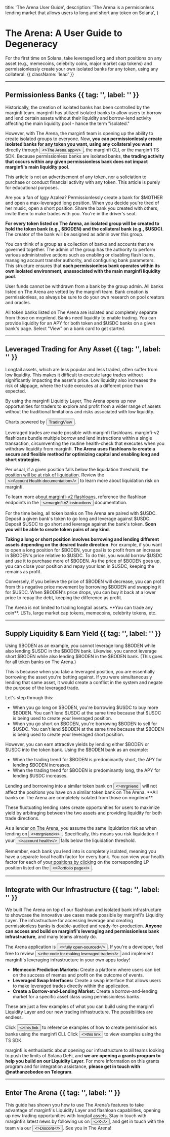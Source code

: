 

  title: 'The Arena User Guide',
  description: 'The Arena is a permisionless lending market that allows users to long and short any token on Solana',
}

# The Arena: A User Guide to Degeneracy

For the first time on Solana, take leveraged long and short positions on any asset (e.g., memecoins, celebrity coins, major market cap tokens) and permissionlessly create your own isolated banks for any token, using any collateral. {{ className: 'lead' }}

---

## Permissionless Banks {{ tag: '', label: '' }}

Historically, the creation of isolated banks has been controlled by the marginfi team. marginfi has utilized isolated banks to allow users to borrow and lend certain assets without their liquidity and borrow-lend activity affecting the main liquidity pool - hance the term "isolated."

However, with The Arena, the marginfi team is opening up the ability to create isolated groups to everyone. Now, **you can permissionlessly create isolated banks for any token you want, using any collateral you want** directly through <Button href="https://www.thearena.trade/" variant="text"><>The Arena app</></Button>, the marginfi CLI, or the marginfi TS SDK.  Because permissionless banks are isolated banks, **the trading activity that occurs within any given permissionless bank does not impact marginfi's main liquidity pool**. 

<Note>
  This article is not an advertisement of any token, nor a soliciation to purchase or conduct financial activity with any token. This article is purely for educational purposes.
</Note>

Are you a fan of Iggy Azalea? Permissionlessly create a bank for $MOTHER and open a max-leveraged long position. When you decide you're tired of her music, open a short position. Share the bank you created with others; invite them to make trades with you. You're in the driver's seat.

**For every token listed on The Arena, an isolated group will be created to hold the token bank (e.g., $BODEN) and the collateral bank (e.g., $USDC)**. The creator of the bank will be assigned as admin over this group.

<ImageComponent
  src={CreateBankExample}
  alt="photo"
/>

You can think of a group as a collection of banks and accounts that are governed together. The admin of the group has the authority to perform various administrative actions such as enabling or disabling flash loans, managing account transfer authority, and configuring bank parameters. This structure ensures that **each permissionless bank operates within its own isolated environment, unassociated with the main marginfi liquidity pool**.

<Note>
    User funds cannot be withdrawn from a bank by the group admin. All banks listed on The Arena are vetted by the marginfi team. Bank creation is permissionless, so always be sure to do your own research on pool creators and oracles.
</Note>

All token banks listed on The Arena are isolated and completely separate from those on mrgnlend. Banks need liquidity to enable trading. You can provide liquidity for an APY for both token and $USDC banks on a given bank's page. Select "View" on a bank card to get started.

---

## Leveraged Trading for Any Asset {{ tag: '', label: '' }}

Longtail assets, which are less popular and less traded, often suffer from low liquidity. This makes it difficult to execute large trades without significantly impacting the asset's price. Low liquidity also increases the risk of slippage, where the trade executes at a different price than expected.

By using the marginfi Liquidity Layer, The Arena opens up new opportunities for traders to explore and profit from a wider range of assets without the traditional limitations and risks associated with low liquidity.

<ImageComponent
  src={TradeExample}
  alt="photo"
/>

<Note>
    Charts powered by <Button href="https://www.tradingview.com/" variant="text" title="Where the world follows the bitcoin chart.">TradingView</Button>.
</Note>

Leveraged trades are made possible with marginfi flashloans. marginfi-v2 flashloans bundle multiple borrow and lend instructions within a single transaction, circumventing the routine health-check that executes when you withdraw liquidity from marginfi. **The Arena uses flashloans to create a secure and flexible method for optimizing capital and enabling long and short strategies**.

Per usual, if a given position falls below the liquidation threshold, the position will be at risk of liquidation. Review the <Button href="https://docs.marginfi.com/introduction#account-health" variant="text"><>Account Health documentation</></Button> to learn more about liquidation risk on marginfi.

<Note>
    To learn more about marginfi-v2 flashloans, reference the flashloan endpoints in the <Button href="http://docs.marginfi.com/mfi-v2#instructions" variant="text"><>marginfi-v2 instructions</></Button> documentation.
</Note>

For the time being, all token banks on The Arena are paired with $USDC. Deposit a given bank's token to go long and leverage against $USDC. Deposit $USDC to go short and leverage against the bank's token. **Soon you will be able to create token pairs of any kind**.

**Taking a long or short position involves borrowing and lending different assets depending on the desired trade direction**. For example, if you want to open a long position for $BODEN, your goal is to profit from an increase in $BODEN's price relative to $USDC. To do this, you would borrow $USDC and use it to purchase more of $BODEN. As the price of $BODEN goes up, you can close your position and repay your loan in $USDC, keeping the remains as profit.

Conversely, if you believe the price of $BODEN will decrease, you can profit from this negative price movement by borrowing $BODEN and swapping it for $USDC. When $BODEN's price drops, you can buy it back at a lower price to repay the debt, keeping the difference as profit.

<Note>
  The Arena is not limited to trading longtail assets. **You can trade any coin**. LSTs, large market cap tokens, memecoins, celebrity tokens, etc.
</Note>

---

## Supply Liquidity & Earn Yield {{ tag: '', label: '' }}

Using $BODEN as an example, you cannot leverage long $BODEN while also lending $USDC in the $BODEN bank. Likewise, you cannot leverage short $BODEN while also lending $BODEN in the $BODEN bank. (This goes for all token banks on The Arena.)

This is because when you take a leveraged position, you are essentially borrowing the asset you're betting against. If you were simultaneously lending that same asset, it would create a conflict in the system and negate the purpose of the leveraged trade.

Let's step through this:

* When you go long on $BODEN, you're borrowing $USDC to buy more $BODEN. You can't lend $USDC at the same time because that $USDC is being used to create your leveraged position.
* When you go short on $BODEN, you're borrowing $BODEN to sell for $USDC. You can't lend $BODEN at the same time because that $BODEN is being used to create your leveraged short position.

<ImageComponent
  src={SupplyExample}
  alt="photo"
/>

However, you can earn attractive yields by lending either $BODEN or $USDC into the token bank. Using the $BODEN bank as an example:

* When the trading trend for $BODEN is predominantly short, the APY for lending $BODEN increases.
* When the trading trend for $BODEN is predominantly long, the APY for lending $USDC increases.

<Note>
  Lending and borrowing into a similar token bank on <Button href="https://app.marginfi.com/" variant="text"><>mrgnlend</></Button> will not affect the positions you have on a similar token bank on The Arena. **All banks on The Arena are completely isolated from those on mrgnlend**.
</Note>

These fluctuating lending rates create opportunities for users to maximize yield by arbitraging between the two assets and providing liquidity for both trade directions.

As a lender on The Arena, you assume the same liquidation risk as when lending on <Button href="https://app.marginfi.com/" variant="text"><>mrgnlend</></Button>. Specifically, this means you risk liquidation if your <Button href="https://docs.marginfi.com/introduction#account-health" variant="text"><>account health</></Button> falls below the liquidation threshold.

<ImageComponent
  src={PortfolioExample}
  alt="photo"
/>

Remember, each bank you lend into is completely isolated, meaning you have a separate local health factor for every bank. You can view your health factor for each of your positions by clicking on the corresponding LP position listed on the <Button href="https://www.thearena.trade/portfolio" variant="text"><>Portfolio page</></Button>.

---

## Integrate with Our Infrastructure {{ tag: '', label: '' }}

We built The Arena on top of our flashloan and isolated bank infrastructure to showcase the innovative use cases made possible by marginfi's Liquidity Layer. The infrastructure for accessing leverage and creating permissionless banks is double-audited and ready-for-production. **Anyone can access and build on marginfi's leveraging and permissionless bank infrastructure**, and many teams already do. 

The Arena application is <Button href="https://github.com/mrgnlabs/mrgn-ts/tree/feature/arrakeen/apps/marginfi-v2-trading" variant="text"><>fully open-sourced</></Button>. If you're a developer, feel free to review <Button href="https://github.com/mrgnlabs/mrgn-ts/blob/91834b3210e2748a4a036386a8d0afb3096cad66/apps/marginfi-v2-trading/src/components/common/TradingBox/tradingBox.utils.tsx" variant="text"><>the code for making leveraged trades</></Button> and implement marginfi's leveraging infrastructure in your own apps today!

* **Memecoin Prediction Markets:** Create a platform where users can bet on the success of memes and profit on the outcome of events.
* **Leveraged Swap Interfaces:** Create a swap interface that allows users to make leveraged trades directly within the application.
* **Create a Borrow-and-Lending Market:** Create a borrow-and-lending market for a specific asset class using permissionless banks.

These are just a few examples of what you can build using the marginfi Liquidity Layer and our new trading infrastructure. The possibilities are endless.

<Note>
    Click <Button href="http://docs.marginfi.com/rust-sdk#examples" variant="text"><>this link</></Button> to reference examples of how to create permissionless banks using the marginfi CLI. Click <Button href="http://docs.marginfi.com/ts-sdk#examples" variant="text"><>this link</></Button> to view examples using the TS SDK.
</Note>

marginfi is enthusiastic about opening our infrastructure to all teams looking to push the limits of Solana DeFi, and **we are opening a grants program to help you build on our Liquidity Layer**. For more information on this grants program and for integration assistance, **please get in touch with @nathanzebedee on Telegram**.

---

## Enter The Arena {{ tag: '', label: '' }}

This guide has shown you how to use The Arena’s features to take advantage of marginfi's Liquidity Layer and flashloan capabilities, opening up new trading opportunities with longtail assets. Stay in touch with marginfi’s latest news by following us on <Button href="https://x.com/marginfi" variant="text"><>X</></Button>, and get in touch with the team via our <Button href="https://discord.gg/pJ3U7gHJFe" variant="text"><>Discord</></Button>. See you in The Arena!
